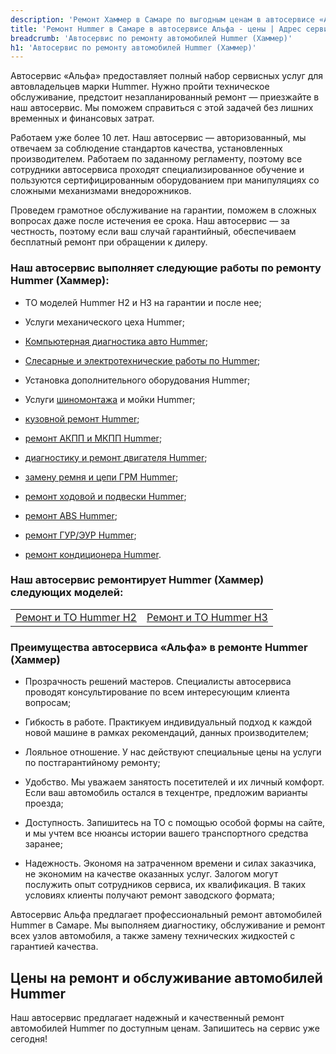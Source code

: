 ```yaml
---
description: 'Ремонт Хаммер в Самаре по выгодным ценам в автосервисе «Альфа». Приглашаем всех владельцев Hummer на техническое обслуживание!'
title: 'Ремонт Hummer в Самаре в автосервисе Альфа - цены | Адрес сервиса Хаммер'
breadcrumb: 'Автосервис по ремонту автомобилей Hummer (Хаммер)'
h1: 'Автосервис по ремонту автомобилей Hummer (Хаммер)'
---
```


<p>
	 Автосервис «Альфа» предоставляет полный набор сервисных услуг для автовладельцев марки Hummer. Нужно пройти техническое обслуживание, предстоит незапланированный ремонт — приезжайте в наш автосервис. Мы поможем справиться с этой задачей без лишних временных и финансовых затрат.
</p>
<p>
	 Работаем уже более 10 лет. Наш автосервис — авторизованный, мы отвечаем за соблюдение стандартов качества, установленных производителем. Работаем по заданному регламенту, поэтому все сотрудники автосервиса проходят специализированное обучение и пользуются сертифицированным оборудованием при манипуляциях со сложными механизмами внедорожников.
</p>
<p>
	 Проведем грамотное обслуживание на гарантии, поможем в сложных вопросах даже после истечения ее срока. Наш автосервис — за честность, поэтому если ваш случай гарантийный, обеспечиваем бесплатный ремонт при обращении к дилеру.
</p>
<h3>Наш автосервис выполняет следующие работы по ремонту Hummer (Хаммер):</h3>
<ul class="list">
		<li>
		<p>
			 ТО моделей Hummer H2 и H3 на гарантии и после нее;
		</p>
 </li>
		<li>
		<p>
			 Услуги механического цеха Hummer;
		</p>
 </li>
		<li>
		<p>
 <a href="/remont/hummer/kompyuternaya-diagnostika/">Компьютерная диагностика авто Hummer</a>;
		</p>
 </li>
		<li>
		<p>
			 <a href="/remont/hummer/diagnostika-i-ustranenie-problem-v-rabote-ehlektricheskoj-sistemy/">Слесарные и электротехнические работы по Hummer</a>;
		</p>
 </li>
		<li>
		<p>
			 Установка дополнительного оборудования Hummer;
		</p>
 </li>
		<li>
		<p>
			 Услуги <a href="/remont/hummer/shinomontazh/">шиномонтажа</a> и мойки Hummer;
		</p>
 </li>
		<li>
		<p>
 <a href="/remont/hummer/kuzovnoj-remont-i-pokraska-avtomobilya/">кузовной ремонт Hummer</a>;
		</p>
 </li>
		<li>
		<p>
 <a href="/remont/hummer/remont-akpp-i-mkpp/">ремонт АКПП и МКПП Hummer</a>;
		</p>
 </li>
		<li>
		<p>
 <a href="/remont/hummer/diagnostika-i-remont-dvigatelya/">диагностику и ремонт двигателя Hummer</a>;
		</p>
 </li>
		<li>
		<p>
 <a href="/remont/hummer/zamena-remnya-i-cepi-grm/">замену ремня и цепи ГРМ Hummer</a>;
		</p>
 </li>
		<li>
		<p>
 <a href="/remont/hummer/zamena-i-remont-hodovoj-chasti-i-podveski/">ремонт ходовой и подвески Hummer</a>;
		</p>
 </li>
		<li>
		<p>
 <a href="/remont/hummer/diagnostika-i-remont-abs/">ремонт ABS Hummer</a>;
		</p>
 </li>
		<li>
		<p>
 <a href="/remont/hummer/diagnostika-i-ustranenie-neispravnostej-v-rabote-gur-i-ehur/">ремонт ГУР/ЭУР Hummer</a>;
		</p>
 </li>
		<li>
		<p>
 <a href="/remont/hummer/diagnostika-i-remont-avtomobilnyh-kondicionerov/">ремонт кондиционера Hummer</a>.
		</p>
 </li>
	</ul>
<h3>Наш автосервис ремонтирует Hummer (Хаммер) следующих моделей:</h3>
<table>
	<tbody>
	<tr>
		<td>
 <a href="/remont/to/to_hummer_h2/">Ремонт и ТО Hummer H2</a><br />
		</td>
		<td>
 <a href="/remont/to/to_hummer_h3/">Ремонт и ТО Hummer H3</a><br />
		</td>
	</tr>
	</tbody>
	</table>
<h3>Преимущества автосервиса «Альфа» в ремонте Hummer (Хаммер)</h3>
<ul class="list">
		<li>
		<p>
			 Прозрачность решений мастеров. Специалисты автосервиса проводят консультирование по всем интересующим клиента вопросам;
		</p>
 </li>
		<li>
		<p>
			 Гибкость в работе. Практикуем индивидуальный подход к каждой новой машине в рамках рекомендаций, данных производителем;
		</p>
 </li>
		<li>
		<p>
			 Лояльное отношение. У нас действуют специальные цены на услуги по постгарантийному ремонту;
		</p>
 </li>
		<li>
		<p>
			 Удобство. Мы уважаем занятость посетителей и их личный комфорт. Если ваш автомобиль остался в техцентре, предложим варианты проезда;
		</p>
 </li>
		<li>
		<p>
			 Доступность. Запишитесь на ТО с помощью особой формы на сайте, и мы учтем все нюансы истории вашего транспортного средства заранее;
		</p>
 </li>
		<li>
		<p>
			 Надежность. Экономя на затраченном времени и силах заказчика, не экономим на качестве оказанных услуг. Залогом могут послужить опыт сотрудников сервиса, их квалификация. В таких условиях клиенты получают ремонт заводского формата;
		</p>
 </li>
	</ul>

Автосервис Альфа предлагает профессиональный ремонт автомобилей Hummer в Самаре. Мы выполняем диагностику, обслуживание и ремонт всех узлов автомобиля, а также замену технических жидкостей с гарантией качества.

<h2 class="mt-12 lg:mt-20">Цены на ремонт и обслуживание автомобилей Hummer</h2>

<Table data={priceData} />

<div class="mt-12 lg:mt-20"><RepairServices /></div>

Наш автосервис предлагает надежный и качественный ремонт автомобилей Hummer по доступным ценам. Запишитесь на сервис уже сегодня!
